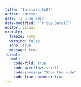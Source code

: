 ```yaml
---
title: "In-class_Ex07"
author: "NeoYX"
date: '3 June 2023'
date-modified: "`r Sys.Date()`"
editor: visual
execute: 
  freeze: auto
  warning: false
  echo: true
  message: true
format:
  html:
    code-fold: true
    code-overflow: scroll
    code-summary: "Show the code"
    code-line-numbers: true
---
```


# 
